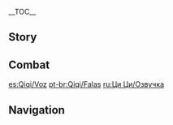 {{CharacterTabs}}
{{LanguageTabs}}
__TOC__
==Story==
{{VO/Story
|character           = {{ROOTPAGENAME}}

|vo_01_01_title      = Hello
|vo_01_01_file       = VO_{language}{character} Hello.ogg
|vo_01_01_tx         = I am Qiqi. I am a zombie. And I forgot what comes next.

|vo_02_01_title      = Chat: Talking to Herself
|vo_02_01_file       = VO_{language}{character} Chat - Talking to Herself.ogg
|vo_02_01_tx         = Hey, do you know what? Neither do I. I already forgot.
|vo_02_01_actual     = Hey, do you know what? Uh, neither do I. I... already forgot.
|vo_02_02_title      = Chat: Afraid of Heat
|vo_02_02_file       = VO_{language}{character} Chat - Afraid of Heat.ogg
|vo_02_02_tx         = Let's go somewhere cooler.
|vo_02_03_title      = Chat: Training
|vo_02_03_file       = VO_{language}{character} Chat - Training.ogg
|vo_02_03_tx         = One, two, three, four. Two, two, three, four...

<!-- Weather -->
|vo_03_01_title      = When It Rains
|vo_03_01_file       = VO_{language}{character} When It Rains.ogg
|vo_03_01_tx         = I forgot my umbrella again.
|vo_03_02_title      = When the Sun Is Out
|vo_03_02_file       = VO_{language}{character} When the Sun Is Out.ogg
|vo_03_02_tx         = I should have stayed indoors today.
|vo_03_03_title      = When It's Windy
|vo_03_03_file       = VO_{language}{character} When It's Windy.ogg
|vo_03_03_tx         = The wind is cool. I like it.
|vo_03_03_actual     = The wind is... frigid. I like it.
|vo_03_04_title      = When the Wind Is Blowing
|vo_03_04_friendship = 6
|vo_03_04_file       = VO_{language}{character} When the Wind Is Blowing.ogg
|vo_03_04_tx         = Hold my hand please. This wind could blow me away.
|vo_03_05_title      = When It Snows
|vo_03_05_friendship = 6
|vo_03_05_file       = VO_{language}{character} When It Snows.ogg
|vo_03_05_tx         = I want to build a snowman. Will you help?

|vo_04_01_title      = Good Morning
|vo_04_01_file       = VO_{language}{character} Good Morning.ogg
|vo_04_01_tx         = Morning means it's time to check my diary. Because my diary reminds me what I'm supposed to do in the morning.
|vo_04_02_title      = Good Afternoon
|vo_04_02_file       = VO_{language}{character} Good Afternoon.ogg
|vo_04_02_tx         = I just remembered something. I forgot to help Dr. [[Baizhu]] prepare medications.
|vo_04_02_mention    = Baizhu
|vo_04_03_title      = Good Evening
|vo_04_03_file       = VO_{language}{character} Good Evening.ogg
|vo_04_03_tx         = Good evening. How was your day? My day was fine, I think. But I can't remember.
|vo_04_04_title      = Good Night
|vo_04_04_file       = VO_{language}{character} Good Night.ogg
|vo_04_04_tx         = It's time for you to sleep now. I will do my stretches. ...Do not watch me please.

|vo_05_01_title      = About {name}
|vo_05_01_file       = VO_{language}{character} About {character}.ogg
|vo_05_01_tx         = Did you ask me something? Sorry... I forgot.

|vo_06_01_title      = About Us: Memory
|vo_06_01_file       = VO_{language}{character} About Us - Memory.ogg
|vo_06_01_tx         = I have a poor memory for most things. But as far as I know, that doesn't matter.
|vo_06_02_title      = About Us: Memory Training
|vo_06_02_friendship = 6
|vo_06_02_file       = VO_{language}{character} About Us - Memory Training.ogg
|vo_06_02_tx         = I started memory training exercises recently. So don't you worry, I won't forget who you are.

|vo_07_01_title      = About the [[Vision]]
|vo_07_01_friendship = 4
|vo_07_01_file       = VO_{language}{character} About the Vision.ogg
|vo_07_01_tx         = My Vision can't turn back time. But at least it gives me the power to protect the people that matter most.
|vo_07_02_title      = Something to Share
|vo_07_02_file       = VO_{language}{character} Something to Share.ogg
|vo_07_02_tx         = I may be a corpse, but I am in much better physical condition than Dr. Baizhu.
|vo_07_02_mention    = Baizhu
|vo_07_03_title      = Interesting Things
|vo_07_03_file       = VO_{language}{character} Interesting Things.ogg
|vo_07_03_tx         = Sometimes I see finches near the pharmacy. A nice little group of finches.

|vo_08_01_title      = About [[Baizhu]]
|vo_08_01_friendship = 4
|vo_08_01_file       = VO_{language}{character} About Baizhu.ogg
|vo_08_01_tx         = I can never remember Dr. Baizhu's face. But I don't mind.
|vo_08_01_mention    = Baizhu
|vo_08_02_title      = About [[Hu Tao]]
|vo_08_02_friendship = 4
|vo_08_02_file       = VO_{language}{character} About Hu Tao.ogg
|vo_08_02_tx         = Warm. Fake smile. Death. I despise Hu Tao.
|vo_08_02_mention    = Hu Tao
|vo_08_03_title      = About [[Xiao]]: Name
|vo_08_03_friendship = 4
|vo_08_03_file       = VO_{language}{character} About Xiao - Name.ogg
|vo_08_03_tx         = Sounds like a historical artifact to me.
|vo_08_03_mention    = Xiao
|vo_08_04_title      = About Xiao: Memory
|vo_08_04_friendship = 4
|vo_08_04_file       = VO_{language}{character} About Xiao - Memory.ogg
|vo_08_04_tx         = Remind me, have I met him before?
|vo_08_04_mention    = Xiao
|vo_08_05_title      = About [[Xinyan]]
|vo_08_05_friendship = 4
|vo_08_05_file       = VO_{language}{character} About Xinyan.ogg
|vo_08_05_tx         = ...Who?
|vo_08_05_actual     = Uh... who?
|vo_08_05_mention    = Xinyan
|vo_08_06_title      = About [[Yaoyao]]
|vo_08_06_friendship = 4
|vo_08_06_file       = VO_{language}{character} About Yaoyao.ogg
|vo_08_06_tx         = Cute. Like a nice little finch.
|vo_08_06_mention    = Yaoyao
|vo_08_07_title      = About [[Dusky Ming]]
|vo_08_07_friendship = 4
|vo_08_07_file       = VO_{language}{character} About Dusky Ming.ogg
|vo_08_07_tx         = On some nights, I almost feel like someone is doing stretches together with me. But maybe I just have an overactive imagination.
|vo_08_07_mention    = Dusky Ming

|vo_09_01_title      = More About {name}: I
|vo_09_01_file       = VO_{language}{character} More About {character} - 01.ogg
|vo_09_01_tx         = What's going on?
|vo_09_02_title      = More About {name}: II
|vo_09_02_friendship = 3
|vo_09_02_file       = VO_{language}{character} More About {character} - 02.ogg
|vo_09_02_tx         = I perform stretches regularly to help me maintain the same range of movement as a normal human being. But as soon as I stop doing them, the rigor mortis starts to set in again.
|vo_09_03_title      = More About {name}: III
|vo_09_03_friendship = 4
|vo_09_03_file       = VO_{language}{character} More About {character} - 03.ogg
|vo_09_03_tx         = Some people want to take advantage of me. Others are terrified of me. But you... You are not like any of those people.
|vo_09_04_title      = More About {name}: IV
|vo_09_04_friendship = 5
|vo_09_04_file       = VO_{language}{character} More About {character} - 04.ogg
|vo_09_04_tx         = Since we first met, I have had a warm feeling inside. Not the kind of warmth that makes me feel rotten and disgusting and closer to death. The other kind of warmth. The one that happens inside my heart. Thank you. I am happy. Sadly I only recognize the current you. If I forget you... No. I will order myself to remember you.
|vo_09_04_actual     = Since we first met, I have had a warm feeling inside. Not the kind of warmth that makes me feel rotten. The other kind of warmth. The one that happens inside my heart. Thank you. I am happy. Sadly I only recognize the current you. If I forget you... No. I will order myself to remember you.
|vo_09_05_title      = More About {name}: V
|vo_09_05_friendship = 6
|vo_09_05_file       = VO_{language}{character} More About {character} - 05.ogg
|vo_09_05_tx         = In the past, my only thought was: I must stay alive. Even though I didn't know what to live for. But now, I think I know. I want to live with you. I want to ask, can we stay together, for the rest of life, until death? Yes or no? Yes? Is that your real answer? Good, excellent. I promise to always protect you.
|vo_09_05_actual     = In the past, my only thought was: I must stay alive. Even though I didn't know what to live for. But now, I think I know. I want to live with you. I want to ask, can we always stay together, for the rest of life, until death? Yes or no? Yes? Is that your real answer? Good, excellent. I promise to always protect you.

|vo_10_01_title      = {name}'s Hobbies
|vo_10_01_file       = VO_{language}{character} Hobbies.ogg
|vo_10_01_tx         = I want to have a pet. For example, a nice little finch.
|vo_10_02_title      = {name}'s Troubles
|vo_10_02_file       = VO_{language}{character} Troubles.ogg
|vo_10_02_tx         = I don't know why, but high temperatures make me feel rotten and disgusting. And closer to death.
|vo_10_03_title      = Favorite Food
|vo_10_03_file       = VO_{language}{character} Favorite Food.ogg
|vo_10_03_tx         = I like coconut milk... But, I don't know what it tastes like.
|vo_10_04_title      = Least Favorite Food
|vo_10_04_file       = VO_{language}{character} Least Favorite Food.ogg
|vo_10_04_tx         = Sorry, I have no idea.

<!-- Receiving a Gift -->
|vo_11_01_title      = Receiving a Gift: I
|vo_11_01_file       = VO Qiqi Receiving a Gift - 01.ogg
|vo_11_01_tx         = Cold. I like it. But, no flavor...

|vo_11_02_title      = Receiving a Gift: II
|vo_11_02_file       = VO Qiqi Receiving a Gift - 02.ogg
|vo_11_02_tx         = Huh...

|vo_11_03_title      = Receiving a Gift: III
|vo_11_03_file       = VO Qiqi Receiving a Gift - 03.ogg
|vo_11_03_tx         = It's burning my tongue...

|vo_12_01_title      = Birthday
|vo_12_01_file       = VO_{language}{character} Birthday.ogg
|vo_12_01_tx         = Many happy returns. Here is a bag of herbal medicine for you. You must be very surprised that I remembered? Let me explain. Last time you told me, I wrote your birthday down on a piece of paper. If I look at something once a day, it eventually goes into my long-term memory, and it will stay there forever.

|vo_13_01_title      = Feelings About Ascension: Intro
|vo_13_01_ascension  = 1
|vo_13_01_file       = VO_{language}{character} Feelings About Ascension - 01.ogg
|vo_13_01_tx         = Now, I have more power. But what does that mean? Please explain. Thank you.
|vo_13_02_title      = Feelings About Ascension: Building Up
|vo_13_02_ascension  = 2
|vo_13_02_file       = VO_{language}{character} Feelings About Ascension - 02.ogg
|vo_13_02_tx         = Ah, I understand. When I get stronger, I need to put more effort into controlling my strength.
|vo_13_03_title      = Feelings About Ascension: Climax
|vo_13_03_ascension  = 4
|vo_13_03_file       = VO_{language}{character} Feelings About Ascension - 03.ogg
|vo_13_03_tx         = In the past, I did not understand the idea of becoming stronger than I already was. Now that I understand it well, I wish I was just a little stronger still.
|vo_13_04_title      = Feelings About Ascension: Conclusion
|vo_13_04_ascension  = 6
|vo_13_04_file       = VO_{language}{character} Feelings About Ascension - 04.ogg
|vo_13_04_tx         = All of this is because of you. Thank you very much. Can you make me a promise? From now on, please, let me protect you. Do you accept? Yes or no?
}}

==Combat==
{{Combat VO
|character           = {{ROOTPAGENAME}}

|skill_1_tx          = Wheel of life.
|skill_2_tx          = Life goes on.
|skill_3_tx          = Go.
|skill_4_tx          = Rise.

|burst_1_tx          = Orders given. Orders received.
|burst_2_tx          = Sacred name: Fortune Preserver.
|burst_3_tx          = Opening box of Adepti tricks.

|sprint-s_1_tx       = Faster? Okay, faster.
|sprint-s_2_file     = Sprint Start 02,Sprint Start 03


|glider_1_tx         = Uh... Huh...
|glider_2_file       = Deploying Wind Glider 02,Deploying Wind Glider 03

|chest_1_tx          =   Ooh, pretty.
|chest_2_tx          =   Treasure chests... Hmm... Do we like treasure chests?
|chest_3_tx          =   Wasn't there something in here a second ago...?

|low-hp_1_tx         = Ow.
|low-hp_2_tx         = Oh no...
|low-hp_3_tx         = I must live on...


|fallen_1_tx         = Don't want... to be sealed... back up...
|fallen_2_tx         = Cold... So cold...
|fallen_3_tx         = No...

|hit-l_1_file        = Light Hit Taken 02
|hit-l_1_tx          = I didn't feel that.
|hit-l_2_file        = Light Hit Taken 01,Light Hit Taken 03,Light Hit Taken 04,Light Hit Taken 05,Light Hit Taken 06

|hit-h_1_tx          = Wow.
|hit-h_2_tx          = Oh...
|hit-h_3_file        = Heavy Hit Taken 03,Heavy Hit Taken 04,Heavy Hit Taken 05,Heavy Hit Taken 06

|join_1_tx           = I'm here.
|join_2_tx           = What's happening?
|join_3_tx           = I will... bring my notebook.

|idle_1_actual_tx    = One, two, breathe, three, four, and, um... *sigh*.

|atk-l_1_file        = Light Attack 01,Light Attack 02,Light Attack 03,Light Attack 04,Light Attack 05,Light Attack 06,Light Attack 07

|atk-m_1_file        = Mid Attack 01,Mid Attack 02,Mid Attack 03

|atk-h_1_file        = Heavy Attack 01,Heavy Attack 02,Heavy Attack 03

|climb_1_file        = Climbing 01,Climbing 02,Climbing 03

|climb-b_1_file      = Climbing Breath 01,Climbing Breath 02,Climbing Breath 03

|jump_1_file         = Jumping 01,Jumping 02,Jumping 03,Jumping 04,Jumping 05
}}

[[es:Qiqi/Voz]]
[[pt-br:Qiqi/Falas]]
[[ru:Ци Ци/Озвучка]]

==Navigation==
{{Character Navbox|link type=vo}}